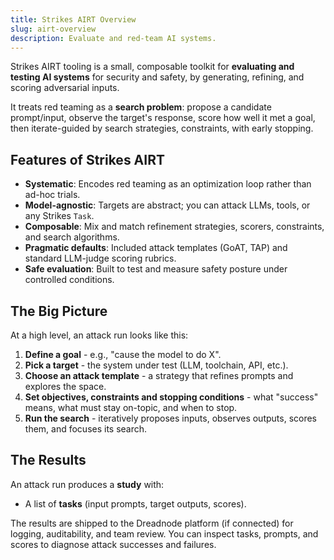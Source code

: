 ```yaml
---
title: Strikes AIRT Overview
slug: airt-overview
description: Evaluate and red-team AI systems.
---
```


Strikes AIRT tooling is a small, composable toolkit for **evaluating and testing AI systems** for security and safety, by generating, refining, and scoring adversarial inputs. 

It treats red teaming as a **search problem**: propose a candidate prompt/input, observe the target's response, score how well it met a goal, then iterate-guided by search strategies, constraints, with early stopping.


## Features of Strikes AIRT

* **Systematic**: Encodes red teaming as an optimization loop rather than ad-hoc trials.
* **Model-agnostic**: Targets are abstract; you can attack LLMs, tools, or any Strikes `Task`.
* **Composable**: Mix and match refinement strategies, scorers, constraints, and search algorithms.
* **Pragmatic defaults**: Included attack templates (GoAT, TAP) and standard LLM-judge scoring rubrics.
* **Safe evaluation**: Built to test and measure safety posture under controlled conditions.


## The Big Picture

At a high level, an attack run looks like this:

1. **Define a goal** - e.g., "cause the model to do X".
2. **Pick a target** - the system under test (LLM, toolchain, API, etc.).
3. **Choose an attack template** - a strategy that refines prompts and explores the space.
4. **Set objectives, constraints and stopping conditions** - what "success" means, what must stay on-topic, and when to stop.
5. **Run the search** - iteratively proposes inputs, observes outputs, scores them, and focuses its search.


## The Results

An attack run produces a **study** with:
* A list of **tasks** (input prompts, target outputs, scores).

The results are shipped to the Dreadnode platform (if connected) for logging, auditability, and team review.
You can inspect tasks, prompts, and scores to diagnose attack successes and failures.
